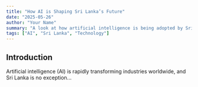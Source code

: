 ```yaml
---
title: "How AI is Shaping Sri Lanka’s Future"
date: "2025-05-26"
author: "Your Name"
summary: "A look at how artificial intelligence is being adopted by Sri Lankan startups and enterprises."
tags: ["AI", "Sri Lanka", "Technology"]
---
```


## Introduction

Artificial intelligence (AI) is rapidly transforming industries worldwide, and Sri Lanka is no exception...
